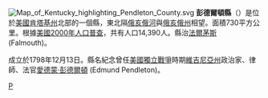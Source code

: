 {{Otheruses|彭德爾頓縣|subject=美國肯塔基州的一個縣|other=同名的縣}}
[[File:Map_of_Kentucky_highlighting_Pendleton_County.svg|right]]
'''彭德爾頓縣'''（{{lang-en|Pendleton County}}）是位於[[美國|美國]][[肯塔基州|肯塔基州]]北部的一個縣，東北隔[[俄亥俄河|俄亥俄河]]與[[俄亥俄州|俄亥俄州]]相望。面積730平方公里。根據[[美國2000年人口普查|美國2000年人口普查]]，共有人口14,390人。縣治[[法爾茅斯_(肯塔基州)|法爾茅斯]] (Falmouth)。

成立於1798年12月13日。縣名紀念曾任[[美國獨立戰爭|美國獨立戰爭]]時期[[維吉尼亞州|維吉尼亞州]]政治家、律師、法官[[愛德蒙·彭德爾頓|愛德蒙·彭德爾頓]] (Edmund Pendleton)。

[[Category:肯塔基州行政区划|P]]